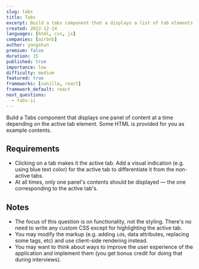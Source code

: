 ```yaml
---
slug: tabs
title: Tabs
excerpt: Build a tabs component that a displays a list of tab elements and one associated panel of content at a time
created: 2022-12-14
languages: [html, css, js]
companies: [airbnb]
author: yangshun
premium: false
duration: 15
published: true
importance: low
difficulty: medium
featured: true
frameworks: [vanilla, react]
framework_default: react
next_questions:
  - tabs-ii
---
```


Build a Tabs component that displays one panel of content at a time depending on the active tab element. Some HTML is provided for you as example contents.

## Requirements

- Clicking on a tab makes it the active tab. Add a visual indication (e.g. using blue text color) for the active tab to differentiate it from the non-active tabs.
- At all times, only one panel's contents should be displayed — the one corresponding to the active tab's.

## Notes

- The focus of this question is on functionality, not the styling. There's no need to write any custom CSS except for highlighting the active tab.
- You may modify the markup (e.g. adding `id`s, data attributes, replacing some tags, etc) and use client-side rendering instead.
- You may want to think about ways to improve the user experience of the application and implement them (you get bonus credit for doing that during interviews).

